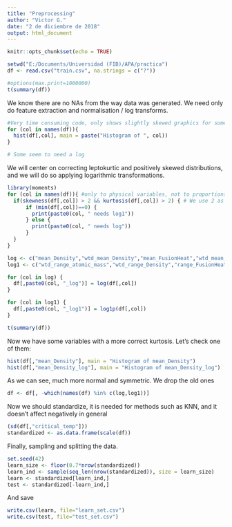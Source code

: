 ```yaml
---
title: "Preprocessing"
author: "Victor G."
date: "2 de diciembre de 2018"
output: html_document
---
```


```r
knitr::opts_chunk$set(echo = TRUE)
```


```r
setwd("E:/Documents/Universidad (FIB)/APA/practica")
df <- read.csv("train.csv", na.strings = c("?"))
```

```r
#options(max.print=1000000)
t(summary(df))
```

We know there are no NAs from the way data was generated. We need only do feature extraction and normalisation / log transforms.

```r
#Very time consuming code, only shows slightly skewed graphics for some of them
for (col in names(df)){
  hist(df[,col], main = paste("Histogram of ", col))
}

# Some seem to need a log
```

We will center on correcting leptokurtic and positively skewed distributions, and we will do so applying logarithmic transformations.

```r
library(moments)
for (col in names(df)){ #only to physical variables, not to proportions. Too many 0s in them, distorted.
  if(skewness(df[,col]) > 2 && kurtosis(df[,col]) > 2) { # We use 2 as threshold for logs
      if (min(df[,col])==0) {
        print(paste0(col, " needs log1"))
      } else {
        print(paste0(col, " needs log"))
      }
  }
}

```

```r
log <- c("mean_Density","wtd_mean_Density","mean_FusionHeat","wtd_mean_FusionHeat","gmean_FusionHeat","wtd_gmean_FusionHeat","gmean_ThermalConductivity","wtd_gmean_ThermalConductivity")
log1 <- c("wtd_range_atomic_mass","wtd_range_Density","range_FusionHeat","wtd_range_FusionHeat","std_FusionHeat","wtd_std_FusionHeat")

for (col in log) {
  df[,paste0(col, "_log")] = log(df[,col])
}

for (col in log1) {
  df[,paste0(col, "_log1")] = log1p(df[,col])
}
```

```r
t(summary(df))
```

Now we have some variables with a more correct kurtosis. Let's check one of them:

```r
hist(df[,"mean_Density"], main = "Histogram of mean_Density")
hist(df[,"mean_Density_log"], main = "Histogram of mean_Density_log")
```

As we can see, much more normal and symmetric. We drop the old ones

```r
df <- df[, -which(names(df) %in% c(log,log1))]
```

Now we should standardize, it is needed for methods such as KNN, and it doesn't affect negatively in general

```r
(sd(df[,"critical_temp"]))
standardized <- as.data.frame(scale(df))
```

Finally, sampling and splitting the data.

```r
set.seed(42)
learn_size <- floor(0.7*nrow(standardized))
learn_ind <- sample(seq_len(nrow(standardized)), size = learn_size)
learn <- standardized[learn_ind,]
test <- standardized[-learn_ind,]
```

And save

```r
write.csv(learn, file="learn_set.csv")
write.csv(test, file="test_set.csv")
```